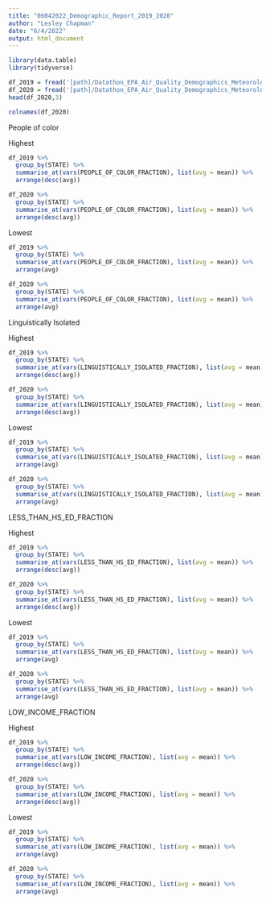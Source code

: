 ```yaml
---
title: "06042022_Demographic_Report_2019_2020"
author: "Lesley Chapman"
date: "6/4/2022"
output: html_document
---
```


```r
library(data.table)
library(tidyverse)
```


```r
df_2019 = fread('[path]/Datathon_EPA_Air_Quality_Demographics_Meteorology_2019.csv')
df_2020 = fread('[path]/Datathon_EPA_Air_Quality_Demographics_Meteorology_2020.csv')
head(df_2020,3)
```


```r
colnames(df_2020)
```

People of color

Highest
```r
df_2019 %>%
  group_by(STATE) %>%
  summarise_at(vars(PEOPLE_OF_COLOR_FRACTION), list(avg = mean)) %>%
  arrange(desc(avg))
```

```r
df_2020 %>%
  group_by(STATE) %>%
  summarise_at(vars(PEOPLE_OF_COLOR_FRACTION), list(avg = mean)) %>%
  arrange(desc(avg))
```

Lowest
```r
df_2019 %>%
  group_by(STATE) %>%
  summarise_at(vars(PEOPLE_OF_COLOR_FRACTION), list(avg = mean)) %>%
  arrange(avg)
```

```r
df_2020 %>%
  group_by(STATE) %>%
  summarise_at(vars(PEOPLE_OF_COLOR_FRACTION), list(avg = mean)) %>%
  arrange(avg)
```

Linguistically Isolated

Highest
```r
df_2019 %>%
  group_by(STATE) %>%
  summarise_at(vars(LINGUISTICALLY_ISOLATED_FRACTION), list(avg = mean)) %>%
  arrange(desc(avg))
```


```r
df_2020 %>%
  group_by(STATE) %>%
  summarise_at(vars(LINGUISTICALLY_ISOLATED_FRACTION), list(avg = mean)) %>%
  arrange(desc(avg))
```


Lowest
```r
df_2019 %>%
  group_by(STATE) %>%
  summarise_at(vars(LINGUISTICALLY_ISOLATED_FRACTION), list(avg = mean)) %>%
  arrange(avg)
```


```r
df_2020 %>%
  group_by(STATE) %>%
  summarise_at(vars(LINGUISTICALLY_ISOLATED_FRACTION), list(avg = mean)) %>%
  arrange(avg)
```



LESS_THAN_HS_ED_FRACTION

Highest
```r
df_2019 %>%
  group_by(STATE) %>%
  summarise_at(vars(LESS_THAN_HS_ED_FRACTION), list(avg = mean)) %>%
  arrange(desc(avg))
```



```r
df_2020 %>%
  group_by(STATE) %>%
  summarise_at(vars(LESS_THAN_HS_ED_FRACTION), list(avg = mean)) %>%
  arrange(desc(avg))
```

Lowest
```r
df_2019 %>%
  group_by(STATE) %>%
  summarise_at(vars(LESS_THAN_HS_ED_FRACTION), list(avg = mean)) %>%
  arrange(avg)
```



```r
df_2020 %>%
  group_by(STATE) %>%
  summarise_at(vars(LESS_THAN_HS_ED_FRACTION), list(avg = mean)) %>%
  arrange(avg)
```



LOW_INCOME_FRACTION

Highest

```r
df_2019 %>%
  group_by(STATE) %>%
  summarise_at(vars(LOW_INCOME_FRACTION), list(avg = mean)) %>%
  arrange(desc(avg))
```

```r
df_2020 %>%
  group_by(STATE) %>%
  summarise_at(vars(LOW_INCOME_FRACTION), list(avg = mean)) %>%
  arrange(desc(avg))
```



Lowest

```r
df_2019 %>%
  group_by(STATE) %>%
  summarise_at(vars(LOW_INCOME_FRACTION), list(avg = mean)) %>%
  arrange(avg)
```

```r
df_2020 %>%
  group_by(STATE) %>%
  summarise_at(vars(LOW_INCOME_FRACTION), list(avg = mean)) %>%
  arrange(avg)
```







